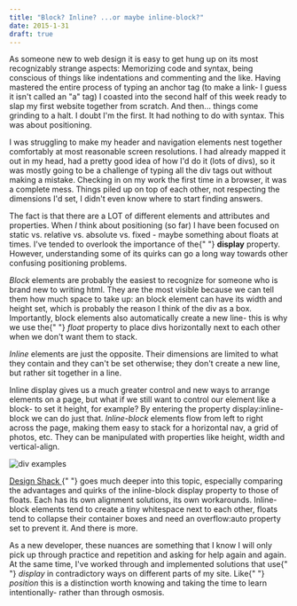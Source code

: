 ```yaml
---
title: "Block? Inline? ...or maybe inline-block?"
date: 2015-1-31
draft: true
---
```


<p>
  As someone new to web design it is easy to get hung up on its most
  recognizably strange aspects: Memorizing code and syntax, being conscious of
  things like indentations and commenting and the like. Having mastered the
  entire process of typing an anchor tag (to make a link- I guess it isn't
  called an "a" tag) I coasted into the second half of this week ready to slap
  my first website together from scratch. And then... things come grinding to a
  halt. I doubt I'm the first. It had nothing to do with syntax. This was about
  positioning.
</p>
<p>
  I was struggling to make my header and navigation elements nest together
  comfortably at most reasonable screen resolutions. I had already mapped it out
  in my head, had a pretty good idea of how I'd do it (lots of divs), so it was
  mostly going to be a challenge of typing all the div tags out without making a
  mistake. Checking in on my work the first time in a browser, it was a complete
  mess. Things piled up on top of each other, not respecting the dimensions I'd
  set, I didn't even know where to start finding answers.
</p>
<p>
  The fact is that there are a LOT of different elements and attributes and
  properties. When <em>I</em> think about positioning (so far) I have been
  focused on static vs. relative vs. absolute vs. fixed - maybe something about
  floats at times. I've tended to overlook the importance of the{" "}
  <strong>display</strong> property. However, understanding some of its quirks
  can go a long way towards other confusing positioning problems.
</p>
<p>
  <em>Block</em> elements are probably the easiest to recognize for someone who
  is brand new to writing html. They are the most visible because we can tell
  them how much space to take up: an block element can have its width and height
  set, which is probably the reason I think of the div as a box. Importantly,
  block elements also automatically create a new line- this is why we use the{" "}
  <em>float</em> property to place divs horizontally next to each other when we
  don't want them to stack.
</p>
<p>
  <em>Inline</em> elements are just the opposite. Their dimensions are limited
  to what they contain and they can't be set otherwise; they don't create a new
  line, but rather sit together in a line.
</p>
<p>
  Inline display gives us a much greater control and new ways to arrange
  elements on a page, but what if we still want to control our element like a
  block- to set it height, for example? By entering the property
  display:inline-block we can do just that. <em>Inline-block</em> elements flow
  from left to right across the page, making them easy to stack for a horizontal
  nav, a grid of photos, etc. They can be manipulated with properties like
  height, width and vertical-align.
</p>
<img alt="div examples" src="../img/div-align.jpg" style />
<p>
  <a href="http://designshack.net/articles/css/whats-the-deal-with-display-inline-block/">
    Design Shack
  </a>{" "}
  goes much deeper into this topic, especially comparing the advantages and
  quirks of the inline-block display property to those of floats. Each has its
  own alignment solutions, its own workarounds. Inline-block elements tend to
  create a tiny whitespace next to each other, floats tend to collapse their
  container boxes and need an overflow:auto property set to prevent it. And
  there is more.
</p>
<p>
  As a new developer, these nuances are something that I know I will only pick
  up through practice and repetition and asking for help again and again. At the
  same time, I've worked through and implemented solutions that use{" "}
  <em>display</em> in contradictory ways on different parts of my site. Like{" "}
  <em>position</em> this is a distinction worth knowing and taking the time to
  learn intentionally- rather than through osmosis.
</p>
